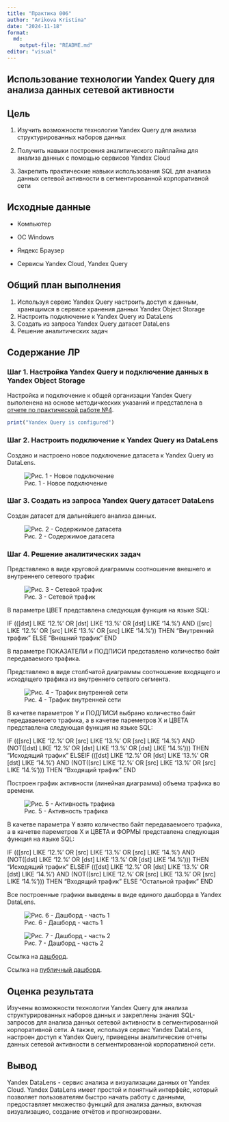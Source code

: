 ```yaml
---
title: "Практика 006"
author: "Arikova Kristina"
date: "2024-11-18"
format: 
  md:
    output-file: "README.md"
editor: "visual"
---
```


## Использование технологии Yandex Query для анализа данных сетевой активности

## Цель

1.  Изучить возможности технологии Yandex Query для анализа структурированных наборов данных

2.  Получить навыки построения аналитического пайплайна для анализа данных с помощью сервисов Yandex Cloud

3.  Закрепить практические навыки использования SQL для анализа данных сетевой активности в сегментированной корпоративной сети

## Исходные данные

-   Компьютер

-   ОС Windows

-   Яндекс Браузер

-   Сервисы Yandex Cloud, Yandex Query

## Общий план выполнения

1.  Используя сервис Yandex Query настроить доступ к данным, хранящимся в сервисе хранения данных Yandex Object Storage
2.  Настроить подключение к Yandex Query из DataLens
3.  Создать из запроса Yandex Query датасет DataLens
4.  Решение аналитических задач

## Содержание ЛР

### Шаг 1. Настройка Yandex Query и подключение данных в Yandex Object Storage

Настройка и подключение к общей организации Yandex Query выполенена на основе методичкеских указаний и представлена в [отчете по практической работе №4](https://github.com/gigwrld/Threat_Hunt_Arikova/tree/main/PR_4).

```r

print("Yandex Query is configured")

```

### Шаг 2. Настроить подключение к Yandex Query из DataLens

Создано и настроено новое подключение датасета к Yandex Query из DataLens.


![Рис. 1 - Новое подключение](images/Подключение.png){fig-align="center"}


### Шаг 3. Создать из запроса Yandex Query датасет DataLens

Создан датасет для дальнейшего анализа данных.

![Рис. 2 - Содержимое датасета](images/Датасет.png){fig-align="center"}


### Шаг 4. Решение аналитических задач

Представлено в виде круговой диаграммы соотношение внешнего и внутреннего сетевого трафик

![Рис. 3 - Сетевой трафик](images/Сетевой трафик.png)


В параметре ЦВЕТ представлена следующая функция на языке SQL:

IF (([dst] LIKE '12.%' OR [dst] LIKE '13.%' OR [dst] LIKE '14.%') AND ([src] LIKE '12.%' OR [src] LIKE '13.%' OR [src] LIKE '14.%')) THEN "Внутренний трафик" ELSE "Внешний трафик" END

В параметре ПОКАЗАТЕЛИ и ПОДПИСИ представлено количество байт передаваемого трафика.

Представлено в виде столбчатой диаграммы соотношение входящего и исходящего трафика из внутреннего сетвого сегмента.

![Рис. 4 - Трафик внутренней сети](images/Трафик внутренней сети.png)


В качетве параметров Y и ПОДПИСИ выбрано количество байт передаваемоего трафика, а в качетве пареметров X и ЦВЕТА представлена следующая функция на языке SQL:

IF (([src] LIKE '12.%' OR [src] LIKE '13.%' OR [src] LIKE '14.%') AND (NOT([dst] LIKE '12.%' OR [dst] LIKE '13.%' OR [dst] LIKE '14.%'))) THEN "Исходящий трафик" ELSEIF (([dst] LIKE '12.%' OR [dst] LIKE '13.%' OR [dst] LIKE '14.%') AND (NOT([src] LIKE '12.%' OR [src] LIKE '13.%' OR [src] LIKE '14.%'))) THEN "Входящий трафик" END

Построен график активности (линейная диаграмма) объема трафика во времени.

![Рис. 5 - Активность трафика](images/Активность трафика.png)


В качетве параметра Y взято количество байт передаваемоего трафика, а в качетве пареметров X и ЦВЕТА и ФОРМЫ представлена следующая функция на языке SQL:

IF (([src] LIKE '12.%' OR [src] LIKE '13.%' OR [src] LIKE '14.%') AND (NOT([dst] LIKE '12.%' OR [dst] LIKE '13.%' OR [dst] LIKE '14.%'))) THEN "Исходящий трафик" ELSEIF (([dst] LIKE '12.%' OR [dst] LIKE '13.%' OR [dst] LIKE '14.%') AND (NOT([src] LIKE '12.%' OR [src] LIKE '13.%' OR [src] LIKE '14.%'))) THEN "Входящий трафик" ELSE "Остальной трафик" END

Все построенные графики выведены в виде единого дашборда в Yandex DataLens.

![Рис. 6 - Дашборд - часть 1](images/Дашборд1.png)

![Рис. 7 - Дашборд - часть 2](images/Дашборд2.png)

Ссылка на [дашборд](https://datalens.yandex.cloud/s6j1qqn2mhzif-dashboard-arikova).

Ссылка на [публичный дашборд](https://datalens.yandex/s6j1qqn2mhzif).

## Оценка результата

Изучены возможности технологии Yandex Query для анализа структурированных наборов данных и закреплены знания SQL-запросов для анализа данных сетевой активности в сегментированной корпоративной сети. А также, используя сервис Yandex DataLens, настроен доступ к Yandex Query, приведены аналитические отчеты данных сетевой активности в сегментированной корпоративной сети.

## Вывод

Yandex DataLens - сервис анализа и визуализации данных от Yandex Cloud. Yandex DataLens имеет простой и понятный интерфейс, который позволяет пользователям быстро начать работу с данными, предоставляет множество функций для анализа данных, включая визуализацию, создание отчётов и прогнозировани.
